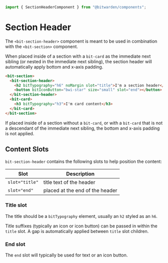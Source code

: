 

<Meta of={stories} />

```ts
import { SectionHeaderComponent } from "@bitwarden/components";
```

# Section Header

The `<bit-section-header>` component is meant to be used in combination with the `<bit-section>`
component.

When placed inside of a section with a `bit-card` as the immediate next sibling (or nested in the
immediate next sibling), the section header will automatically apply bottom and x-axis padding.

```html
<bit-section>
  <bit-section-header>
    <h2 bitTypography="h6" noMargin slot="title">I'm a section header</h2>
    <button bitIconButton="bwi-star" size="small" slot="end"></button>
  </bit-section-header>
  <bit-card>
    <h3 bitTypography="h3">I'm card content</h3>
  </bit-card>
</bit-section>
```

<Canvas>
  <Story of={stories.InSectionWithSiblingCard} />
</Canvas>

If placed inside of a section without a `bit-card`, or with a `bit-card` that is not a descendant of
the immediate next sibling, the bottom and x-axis padding is not applied.

<Canvas>
  <Story of={stories.InSectionWithoutPadding} />
</Canvas>

## Content Slots

`bit-section-header` contains the following slots to help position the content:

| Slot           | Description                     |
| -------------- | ------------------------------- |
| `slot="title"` | title text of the header        |
| `slot="end"`   | placed at the end of the header |

### Title slot

The title should be a `bitTypography` element, usually an `h2` styled as an `h6`.

<Canvas>
  <Story of={stories.OnlyTitle} />
</Canvas>

Title suffixes (typically an icon or icon button) can be passed in within the `title` slot. A gap is
automatically applied between `title` slot children.

<Canvas>
  <Story of={stories.TitleSuffix} />
</Canvas>

### End slot

The `end` slot will typically be used for text or an icon button.

<Canvas>
  <Story of={stories.TrailingText} />
</Canvas>

<Canvas>
  <Story of={stories.TrailingIcon} />
</Canvas>
